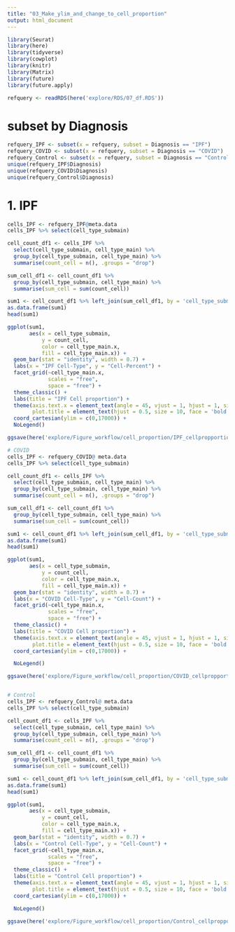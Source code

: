 ```yaml
---
title: "03_Make_ylim_and_change_to_cell_proportion"
output: html_document
---
```


```r
library(Seurat)
library(here)
library(tidyverse)
library(cowplot)
library(knitr)
library(Matrix)
library(future)
library(future.apply)
```

```r
refquery <- readRDS(here('explore/RDS/07_df.RDS'))
```

# subset by Diagnosis 
```r
refquery_IPF <- subset(x = refquery, subset = Diagnosis == "IPF")
refquery_COVID <- subset(x = refquery, subset = Diagnosis == "COVID")
refquery_Control <- subset(x = refquery, subset = Diagnosis == "Control")
unique(refquery_IPF$Diagnosis)
unique(refquery_COVID$Diagnosis)
unique(refquery_Control$Diagnosis)
```

# 1. IPF
```r
cells_IPF <- refquery_IPF@meta.data
cells_IPF %>% select(cell_type_submain)

cell_count_df1 <- cells_IPF %>% 
  select(cell_type_submain, cell_type_main) %>% 
  group_by(cell_type_submain, cell_type_main) %>% 
  summarise(count_cell = n(), .groups = "drop")

sum_cell_df1 <- cell_count_df1 %>% 
  group_by(cell_type_submain, cell_type_main) %>% 
  summarise(sum_cell = sum(count_cell))

sum1 <- cell_count_df1 %>% left_join(sum_cell_df1, by = 'cell_type_submain') 
as.data.frame(sum1)
head(sum1)
```

```r
ggplot(sum1,
       aes(x = cell_type_submain, 
           y = count_cell,
           color = cell_type_main.x,
           fill = cell_type_main.x)) + 
  geom_bar(stat = "identity", width = 0.7) + 
  labs(x = "IPF Cell-Type", y = "Cell-Percent") + 
  facet_grid(~cell_type_main.x,
             scales = "free",
             space = "free") + 
  theme_classic() + 
  labs(title = "IPF Cell proportion") + 
  theme(axis.text.x = element_text(angle = 45, vjust = 1, hjust = 1, size = 8, face = 'bold'),
        plot.title = element_text(hjust = 0.5, size = 10, face = 'bold'), legend.position = 'bottom') + 
  coord_cartesian(ylim = c(0,17000)) + 
  NoLegend()

ggsave(here('explore/Figure_workflow/cell_proportion/IPF_cellpropportion.pdf')) 
```

```r
# COVID
cells_IPF <- refquery_COVID@ meta.data
cells_IPF %>% select(cell_type_submain)

cell_count_df1 <- cells_IPF %>% 
  select(cell_type_submain, cell_type_main) %>% 
  group_by(cell_type_submain, cell_type_main) %>% 
  summarise(count_cell = n(), .groups = "drop")

sum_cell_df1 <- cell_count_df1 %>% 
  group_by(cell_type_submain, cell_type_main) %>% 
  summarise(sum_cell = sum(count_cell))

sum1 <- cell_count_df1 %>% left_join(sum_cell_df1, by = 'cell_type_submain') 
as.data.frame(sum1)
head(sum1)

ggplot(sum1,
       aes(x = cell_type_submain, 
           y = count_cell,
           color = cell_type_main.x,
           fill = cell_type_main.x)) + 
  geom_bar(stat = "identity", width = 0.7) + 
  labs(x = "COVID Cell-Type", y = "Cell-Count") + 
  facet_grid(~cell_type_main.x,
             scales = "free",
             space = "free") + 
  theme_classic() + 
  labs(title = "COVID Cell proportion") + 
  theme(axis.text.x = element_text(angle = 45, vjust = 1, hjust = 1, size = 8, face = 'bold'),
        plot.title = element_text(hjust = 0.5, size = 10, face = 'bold'), legend.position = 'bottom') + 
  coord_cartesian(ylim = c(0,17000)) + 

  NoLegend()

ggsave(here('explore/Figure_workflow/cell_proportion/COVID_cellpropportion.pdf')) 


# Control 
cells_IPF <- refquery_Control@ meta.data
cells_IPF %>% select(cell_type_submain)

cell_count_df1 <- cells_IPF %>% 
  select(cell_type_submain, cell_type_main) %>% 
  group_by(cell_type_submain, cell_type_main) %>% 
  summarise(count_cell = n(), .groups = "drop")

sum_cell_df1 <- cell_count_df1 %>% 
  group_by(cell_type_submain, cell_type_main) %>% 
  summarise(sum_cell = sum(count_cell))

sum1 <- cell_count_df1 %>% left_join(sum_cell_df1, by = 'cell_type_submain') 
as.data.frame(sum1)
head(sum1)

ggplot(sum1,
       aes(x = cell_type_submain, 
           y = count_cell,
           color = cell_type_main.x,
           fill = cell_type_main.x)) + 
  geom_bar(stat = "identity", width = 0.7) + 
  labs(x = "Control Cell-Type", y = "Cell-Count") + 
  facet_grid(~cell_type_main.x,
             scales = "free",
             space = "free") + 
  theme_classic() + 
  labs(title = "Control Cell proportion") + 
  theme(axis.text.x = element_text(angle = 45, vjust = 1, hjust = 1, size = 8, face = 'bold'),
        plot.title = element_text(hjust = 0.5, size = 10, face = 'bold'), legend.position = 'bottom') + 
  coord_cartesian(ylim = c(0,17000)) + 

  NoLegend()

ggsave(here('explore/Figure_workflow/cell_proportion/Control_cellpropportion.pdf')) 
```





















